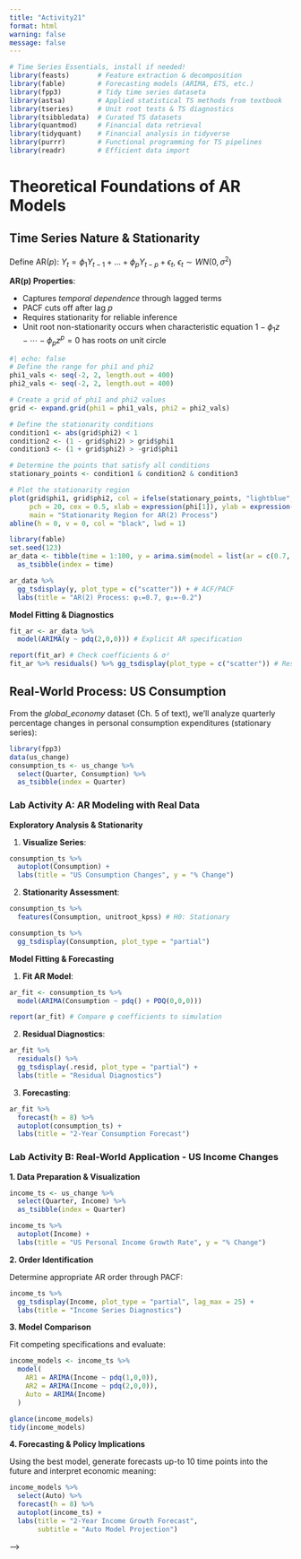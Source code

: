 ```yaml
---
title: "Activity21"
format: html
warning: false
message: false
---
```


```r
# Time Series Essentials, install if needed!
library(feasts)       # Feature extraction & decomposition
library(fable)        # Forecasting models (ARIMA, ETS, etc.)
library(fpp3)         # Tidy time series dataseta
library(astsa)        # Applied statistical TS methods from textbook
library(tseries)      # Unit root tests & TS diagnostics
library(tsibbledata)  # Curated TS datasets
library(quantmod)     # Financial data retrieval
library(tidyquant)    # Financial analysis in tidyverse
library(purrr)        # Functional programming for TS pipelines
library(readr)        # Efficient data import
```




# Theoretical Foundations of AR Models

## **Time Series Nature & Stationarity**

Define AR($p$): $Y_t = \phi_1 Y_{t-1} + \dots + \phi_p Y_{t-p} + \epsilon_t$, $\epsilon_t \sim WN(0,\sigma^2)$  


**AR(p) Properties**:

- Captures *temporal dependence* through lagged terms
- PACF cuts off after lag $p$
- Requires stationarity for reliable inference
- Unit root non-stationarity occurs when characteristic equation $1 - \phi_1 z - \cdots - \phi_p z^p = 0$ has roots *on* unit circle

```r
#| echo: false
# Define the range for phi1 and phi2
phi1_vals <- seq(-2, 2, length.out = 400)
phi2_vals <- seq(-2, 2, length.out = 400)

# Create a grid of phi1 and phi2 values
grid <- expand.grid(phi1 = phi1_vals, phi2 = phi2_vals)

# Define the stationarity conditions
condition1 <- abs(grid$phi2) < 1
condition2 <- (1 - grid$phi2) > grid$phi1
condition3 <- (1 + grid$phi2) > -grid$phi1

# Determine the points that satisfy all conditions
stationary_points <- condition1 & condition2 & condition3

# Plot the stationarity region
plot(grid$phi1, grid$phi2, col = ifelse(stationary_points, "lightblue", "white"),
     pch = 20, cex = 0.5, xlab = expression(phi[1]), ylab = expression(phi[2]),
     main = "Stationarity Region for AR(2) Process")
abline(h = 0, v = 0, col = "black", lwd = 1)
```


```r
library(fable)
set.seed(123)
ar_data <- tibble(time = 1:100, y = arima.sim(model = list(ar = c(0.7, -0.2)), n = 100)) %>% 
  as_tsibble(index = time)

ar_data %>% 
  gg_tsdisplay(y, plot_type = c("scatter")) + # ACF/PACF
  labs(title = "AR(2) Process: φ₁=0.7, φ₂=-0.2")
```

**Model Fitting & Diagnostics**  


```r
fit_ar <- ar_data %>% 
  model(ARIMA(y ~ pdq(2,0,0))) # Explicit AR specification

report(fit_ar) # Check coefficients & σ²
fit_ar %>% residuals() %>% gg_tsdisplay(plot_type = c("scatter")) # Residual diagnostics
```


## **Real-World Process: US Consumption**

From the *global_economy* dataset (Ch. 5 of text), we'll analyze quarterly percentage changes in personal consumption expenditures (stationary series):

```r
library(fpp3)
data(us_change)
consumption_ts <- us_change %>%
  select(Quarter, Consumption) %>%
  as_tsibble(index = Quarter)
```


### **Lab Activity A: AR Modeling with Real Data**

**Exploratory Analysis & Stationarity**

1. **Visualize Series**:

```r
consumption_ts %>%
  autoplot(Consumption) +
  labs(title = "US Consumption Changes", y = "% Change")
```

2. **Stationarity Assessment**:

```r
consumption_ts %>%
  features(Consumption, unitroot_kpss) # H0: Stationary

consumption_ts %>%
  gg_tsdisplay(Consumption, plot_type = "partial")
```

**Model Fitting & Forecasting**

1. **Fit AR Model**:

```r
ar_fit <- consumption_ts %>%
  model(ARIMA(Consumption ~ pdq() + PDQ(0,0,0)))

report(ar_fit) # Compare φ coefficients to simulation
```

2. **Residual Diagnostics**:

```r
ar_fit %>%
  residuals() %>%
  gg_tsdisplay(.resid, plot_type = "partial") +
  labs(title = "Residual Diagnostics")
```

3. **Forecasting**:

```r
ar_fit %>%
  forecast(h = 8) %>%
  autoplot(consumption_ts) +
  labs(title = "2-Year Consumption Forecast")
```


### **Lab Activity B: Real-World Application - US Income Changes**

**1. Data Preparation & Visualization**

```r
income_ts <- us_change %>%
  select(Quarter, Income) %>%
  as_tsibble(index = Quarter)

income_ts %>%
  autoplot(Income) +
  labs(title = "US Personal Income Growth Rate", y = "% Change")
```

**2. Order Identification**  

Determine appropriate AR order through PACF:



```r
income_ts %>%
  gg_tsdisplay(Income, plot_type = "partial", lag_max = 25) +
  labs(title = "Income Series Diagnostics")
```




**3. Model Comparison**  

Fit competing specifications and evaluate:


```r
income_models <- income_ts %>%
  model(
    AR1 = ARIMA(Income ~ pdq(1,0,0)),
    AR2 = ARIMA(Income ~ pdq(2,0,0)),
    Auto = ARIMA(Income)
  )

glance(income_models) 
tidy(income_models)
```


**4. Forecasting & Policy Implications**  

Using the best model, generate forecasts up-to 10 time points into the future and interpret economic meaning:

```r
income_models %>%
  select(Auto) %>%
  forecast(h = 8) %>%
  autoplot(income_ts) +
  labs(title = "2-Year Income Growth Forecast",
       subtitle = "Auto Model Projection")
```


-->

<!--

## **Pedagogical Notes**

1. **Key Comparisons**:

- Contrast simulated vs real-world ACF/PACF patterns
- Highlight stationarity preservation in differenced series
- Discuss economic interpretation of persistence in consumption

2. **Common Pitfalls**:

- Overlooking residual correlation (indicates inadequate model order)
- Misinterpreting PACF spikes beyond lag p as significant
- Ignoring structural breaks in real data

3. **Extensions**:

- Compare AR model to ARIMA(2,1,0) on non-stationary original series
- Add exogenous predictors (Income, Savings) to create ARX model
- Implement rolling-origin forecast evaluation

-->


